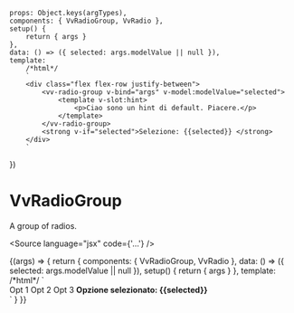 


<Meta title="Components/RadioGroup" component={VvRadioGroup} />

	props: Object.keys(argTypes),
	components: { VvRadioGroup, VvRadio },
	setup() {
		return { args }
	},
	data: () => ({ selected: args.modelValue || null }),
	template:
		/*html*/
		`
		<div class="flex flex-row justify-between">
            <vv-radio-group v-bind="args" v-model:modelValue="selected">
                <template v-slot:hint>
                    <p>Ciao sono un hint di default. Piacere.</p>
                </template> 
            </vv-radio-group>
            <strong v-if="selected">Selezione: {{selected}} </strong> 
        </div>
        `
})

# VvRadioGroup

A group of radios.

<Source language="jsx" code={'<vv-radio-group>...</vv-radio-group>'} />

<Canvas>
	<Story
		name="vv-radio-group"
		play={radioGroupTest}
		args={{
			name: 'story1',
			label: 'Prova',
			vertical: false,
			disabled: false,
			readonly: false,
			options: [],
			optionLabel: 'label',
			optionValue: 'value',
			hintLabel: 'Ciccio',
			role: 'radiogroup'
		}}>
		{(args) => {
			return {
				components: { VvRadioGroup, VvRadio },
				data: () => ({ selected: args.modelValue || null }),
				setup() {
					return { args }
				},
				template:
					/*html*/
					`
                    <div class="flex flex-row justify-between">
                        <vv-radio-group v-bind="args" v-model:modelValue="selected">
                            <vv-radio id="o1" name="opts" value="1">Opt 1</vv-radio>
                            <vv-radio id="o2" name="opts" value="2">Opt 2</vv-radio>
                            <vv-radio id="o3" name="opts" value="3">Opt 3</vv-radio>
                        </vv-radio-group>
                        <strong v-if="selected">Opzione selezionato: {{selected}} </strong> 
                    </div>
                    `
			}
		}}
	</Story>
</Canvas>

<ArgsTable of={VvCheckGroup} />
